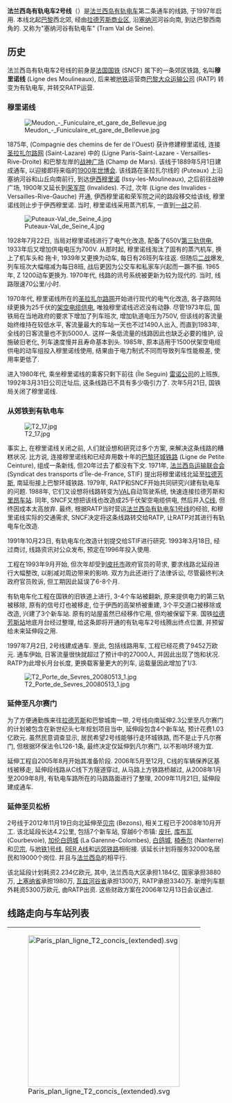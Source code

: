 {{noteTA
|G1=Railway}}
{{Infobox rail line
| name           = 有軌電車2號線
| color          = #a0006e
| logo           = [[File:Tramway-T.svg|30px]] [[File:Logo_Paris_tram_ligne2.svg|30px]]
| logo_width     = 
| logo_alt       = 
| image          = T2 Entre les Milons et Parc de St Cloud P1000214.JPG
| image_width    = 300px
| image_alt      = 
| caption        = 
| stations       = 24個
| start          = [[凡爾賽門站|凡爾賽門站]]
| end            = 伯宗橋
| owner          = [[巴黎大眾運輸公司|RATP]]
| operator       = [[巴黎大眾運輸公司|RATP]]
| ridership2     = 每年約2000萬人次
| open           = {{plain list|
* 1997年7月2日：[[拉德芳斯站|拉德芳斯站]]至{{link-fr|伊西-塞納河谷站|Gare d'Issy-Val de Seine}}
* 2009年11月21日：由伊西站延長至[[凡爾賽門站|凡爾賽門站]]
* 2012年11月19日：由拉德芳斯站延長至伯宗橋
}}
| close          = 
| stock          = 66輛[[阿爾斯通Citadis|阿爾斯通Citadis]]
| linelength_km  = 17.9
| gauge          = {{RailGauge|1435mm|lk=on}}
| speed_km/h     = 
| elevation_m    = 
| website        = 
| type           = [[有軌電車|有軌電車]]
| system         = [[法蘭西島有軌電車|法蘭西島有軌電車]]
| status         = 營運中
| map            = {{法蘭西島有軌電車RDT/2}}
| map_state      = collapsed
}}

'''法兰西岛有轨电车2号线'''（{{lang-fr|Ligne 2 du tramway d'Île-de-France}}）是[[法兰西岛有轨电车|法兰西岛有轨电车]]第二条通车的线路, 于1997年启用. 本线北起[[巴黎|巴黎]]西北郊, 经由[[拉德芳斯|拉德芳斯商业区]], 沿[[塞纳河|塞纳河]]河谷向南, 到达巴黎西南角的{{link-fr|凡尔赛门|Porte de Versailles}}. 又称为"塞纳河谷有轨电车" (Tram Val de Seine).

== 历史 ==

法兰西岛有轨电车2号线的前身是[[法国国家铁路公司|法国国铁]] (SNCF) 属下的一条郊区铁路, 名叫'''穆里诺线''' (Ligne des Moulineaux), 后来被[[巴黎地铁|地铁]]运营商[[巴黎大众运输公司|巴黎大众运输公司]] (RATP) 转变为有轨电车, 并转交RATP运营.

=== 穆里诺线 ===

[[File:Meudon_-_Funiculaire_et_gare_de_Bellevue.jpg|thumb]]

1875年, {{link-fr|法国西铁公司|Compagnie des chemins de fer de l'Ouest}} (Compagnie des chemins de fer de l'Ouest) 获许修建穆里诺线, 连接[[巴黎圣拉扎尔线|圣拉扎尔路网]] (Saint-Lazare) 中的{{link-fr|圣拉扎尔-凡尔赛右岸线|Ligne Paris-Saint-Lazare - Versailles-Rive-Droite}} (Ligne Paris-Saint-Lazare - Versailles-Rive-Droite) 和巴黎左岸的[[战神广场_(巴黎)|战神广场]] (Champ de Mars). 该线于1889年5月1日建成通车, 以迎接即将来临的[[1900年世界博览会|1900年世博会]]. 该线路在圣拉扎尔线的{{link-fr|皮托站|Gare de Puteaux}} (Puteaux) 上沿塞纳河谷和山丘向南前行, 到达[[伊西萊穆利諾|伊西穆里诺]] (Issy-les-Moulineaux), 之后前往战神广场, 1900年又延长到[[榮軍院站|荣军院]] (Invalides). 不过, 次年{{link-fr|荣军院-凡尔赛左岸线|Ligne des Invalides}} (Ligne des Invalides - Versailles-Rive-Gauche) 开通, 伊西穆里诺和荣军院之间的路段移交给该线, 穆里诺线则止步于伊西穆里诺. 当时, 穆里诺线采用蒸汽机车, 一直到[[一战|一战]]之前.

[[File:Puteaux-Val_de_Seine_4.jpg|thumb]]

1928年7月22日, 当局对穆里诺线进行了电气化改造, 配备了650V[[轨道供电|第三轨供电]], 1933年后又增加供电电压为700V. 从那时起, 穆里诺线淘汰了固有的蒸汽机车, 换上了{{link-fr|BB 1800|BB 1800}}机车头和{{link-fr|Voitures OCEM « Talbot »|Voitures OCEM « Talbot »}} 拖卡, 1939年又更换为{{link-fr|Z 1200|Z 1200}}动车, 每日有26班列车往返. 但随后[[二战|二战]]爆发, 列车班次大幅缩减为每日8班, 战后更因为公交车和私家车兴起而一蹶不振. 1965年, Z 1200动车更换为{{link-fr|Z 1400|Z 1400}}. 1970年代, 线路的讯号系统被更新为较为现代的{{link-fr|信号灯控制|Block automatique lumineux}}. 当时, 线路限速70公里/小时.

1970年代, 穆里诺线所在的[[巴黎圣拉扎尔线|圣拉扎尔路网]]开始进行现代的电气化改造, 各子路网陆续更换为25千伏的[[接触网供电|架空电缆供电]], 唯独穆里诺线迟迟没有动静. 尽管1973年后, 国铁局在当地政府的要求下增加了列车班次, 增加轨道电压为750V, 但该线的客流量始终维持在较低水平, 客流量最大的车站一天也不过1490人出入, 而直到1983年, 全线的日客流量也不到5000人. 这样一条低流量的线路因此也缺乏必要的维护, 设施破旧老化, 列车速度慢并且寿命基本到头. 1985年, 原本适用于1500伏架空电缆供电的动车组{{link-fr|Z 5100|Z 5100}}投入穆里诺线使用, 结果由于电力制式不同而导致列车性能极差, 使用率更低了.

进入1980年代, 乘坐穆里诺线的乘客只剩下前往{{link-fr|塞冈岛|Île Seguin}} (Île Seguin) [[雷诺|雷诺公司]]的上班族, 1992年3月31日公司迁址后, 这条线路已不具有多少吸引力了. 次年5月21日, 国铁局关闭了穆里诺线.

=== 从郊铁到有轨电车 ===

[[File:T2_17.jpg|thumb]]

事实上, 在穆里诺线关闭之前, 人们就设想和研究过多个方案, 来解决这条线路的糟糕状况. 比方说, 连接穆里诺线和已经弃用数十年的[[巴黎环城铁路|巴黎环城铁路]] (Ligne de Petite Ceinture), 组成一条新线, 但20年过去了都没有下文. 1971年, [[法蘭西島運輸聯合會|法兰西岛运输联合会]] (Syndicat des transports d'Île-de-France, STIF) 提出将穆里诺线北延至[[拉德芳斯|拉德芳斯]], 南延衔接上巴黎环城铁路. 1979年, RATP和SNCF开始共同研究兴建有轨电车的问题. 1988年, 它们又设想将线路转变为[[VAL|VAL]]自动驾驶系统, 快速连接拉德芳斯和[[巴黎里昂车站|里昂车站]]. 同年, SNCF又想把该线也改造成25千伏架空电缆供电, 然后并入[[大区快铁C线|C线]], 但终因成本太高放弃. 最终, 根据RATP当时营运[[法兰西岛有轨电车1号线|法兰西岛有轨电车1号线]]的经验, 和穆里诺线实际的交通需求, SNCF决定将这条线路转交给RATP, 让RATP对其进行有轨电车化改造. 

1991年10月23日, 有轨电车化改造计划提交给STIF进行研究. 1993年3月18日, 经过商讨, 线路资讯对公众发布, 预定在1996年投入使用. 

工程在1993年9月开始, 但次年却受到[[皮托|皮托市]]政府官员的苛求, 要求线路北延段进行大幅整改, 以削减对周边带来的影响. 双方为此还进行了法律诉讼, 尽管最终判决政府官员败诉, 但工期因此延误了6-8个月. 

有轨电车化工程在国铁的旧铁道上进行, 3-4个车站被翻新, 原来提供电力的第三轨被移除, 原有的信号灯也被移走, 位于伊西的高架桥被重建, 3个平交道口被移除或改造, 兴建了3个新车站. 原有的站屋虽然已经移作它用, 但均被保留下来. 国铁[[拉德芳斯站|拉德芳斯站]]地底月台经过整理, 给这条即将开通的有轨电车2号线腾出终点位置, 并预留给未来延伸段之用. 

1997年7月2日, 2号线建成通车. 至此, 包括线路用车, 工程已经花费了9452万欧元. 通车伊始, 日客流量很快就超过了预计中的27000人, 并因此出现了饱和状况. RATP为此增长月台长度, 更换载客量更大的列车, 运载量因此增加了1/3. 

[[File:T2_Porte_de_Sevres_20080513_1.jpg|thumb]]

=== 延伸至凡尔赛门 ===

为了方便通勤族来往[[拉德芳斯|拉德芳斯]]和巴黎城南一带, 2号线向南延伸2.3公里至凡尔赛门的计划被包含在新世纪头七年规划项目当中, 延伸段包含4个新车站, 预计花费1.03亿欧元. 虽然民意调查显示, 居民希望2号线能够行走环城铁路, 而不是止于凡尔赛门, 但根据环保法令L126-1条, 最终决定仅延伸到凡尔赛门, 以不影响环境为宜. 

延伸工程自2005年8月开始其准备阶段. 2006年5月至12月, C线的车辆保养区基线被移走, 延伸段线路从C线下方隧道穿过, 从马路上方铁路桥越过, 从2008年1月至2009年8月, 有轨电车路所在的马路路面进行了整理, 2009年11月21日, 延伸段建成通车.

=== 延伸至贝松桥 ===

2号线于2012年11月19日向北延伸至[[贝宗|贝宗]] (Bezons), 相关工程已于2008年10月开工. 该北延段长达4.2公里, 包括7个新车站, 穿越6个市镇: [[皮托|皮托]], [[库尔布瓦|库布瓦]] (Courbevoie), [[拉加雷訥白鴿城|加伦白鸽城]] (La Garenne-Colombes), [[科伦布_(上塞纳省)|白鸽城]], [[楠泰尔|楠泰尔]] (Nanterre) 和[[贝宗|贝宗]], 与[[巴黎地铁1号线|地铁1号线]], [[大区快铁A线|RER A线]]和[[巴黎圣拉扎尔线|远郊铁路]]相衔接. 该延长计划将服务32000名居民和19000个岗位. 并且与[[法兰西岛|法兰西岛]]的{{link-fr|城市迁移计划|Plan de déplacements urbains}}相平行.

该北延段计划耗资2.234亿欧元, 其中, 法兰西岛大区承担1.184亿, 国家承担3880万, [[上塞纳省|上塞纳省]]承担1980万, [[瓦勒德瓦兹省|瓦兹河谷省]]承担1300万, RATP承担3340万. 新增列车额外耗资5300万欧元, 由RATP出资. 这些财政方案在2006年12月13日会议通过.

== 线路走向与车站列表 ==

{| cellspacing=0 cellpadding=3 border="0" style="border: 1px solid #999; background-color:#FFFFFF; text-align: center"
|colspan=6|[[File:Paris_plan_ligne_T2_concis_(extended).svg|350px]]
|- bgcolor="#CCCCCC"
! !! !! !! 车站 !! 经纬度 !! 区域环数 !! 途经城镇 !! 转乘其他列车
|- bgcolor="#efefef"
| bgcolor="#ffffff"|  || bgcolor="#bb4b9c" |<font color="white">o</font> || bgcolor="#ffffff"| 
| '''贝松桥<br /><small>Pont de Bezons</small>'''
| style="font-size:xx-small" | {{coord|48.923294|2.217543|region:FR_type:landmark_scale:1000|format=dms|display=inline|name=Pont de Bezons}}
| 4
| [[贝宗|贝松]]
| align=left |
|-
| bgcolor="#ffffff"|  || bgcolor="#bb4b9c" |<font color="white">o</font> || bgcolor="#ffffff"| 
| 皮埃尔·拉格拉维尔公园<br /><small>Parc Pierre Lagravère</small>
| style="font-size:xx-small" | {{coord|48.917654|2.224495|region:FR_type:landmark_scale:1000|format=dms|display=inline|name=Parc Pierre Lagravère}}
| 3
| [[科隆布_(上塞纳省)|白鸽城]]
| align=left |
|- bgcolor="#efefef"
| bgcolor="#ffffff"|  || bgcolor="#bb4b9c" |<font color="white">o</font> || bgcolor="#ffffff"| 
| 维克托·巴赫<br /><small>Victor Basch</small>
| style="font-size:xx-small" | {{coord|48.914101|2.229366|region:FR_type:landmark_scale:1000|format=dms|display=inline|name=Victor Basch}}
| 3
| [[科隆布_(上塞纳省)|白鸽城]]
| align=left |
|-
| bgcolor="#ffffff"|  || bgcolor="#bb4b9c" |<font color="white">o</font> || bgcolor="#ffffff"| 
| 杰奎琳·奥利奥<br /><small>Jacqueline Auriol</small>
| style="font-size:xx-small" | {{coord|48.910645|2.234065|region:FR_type:landmark_scale:1000|format=dms|display=inline|name=Jacqueline Auriol}}
| 3
| [[科隆布_(上塞纳省)|白鸽城]]
| align=left |
|- bgcolor="#efefef"
| bgcolor="#ffffff"|  || bgcolor="#bb4b9c" |<font color="white">o</font> || bgcolor="#ffffff"| 
| 夏尔城<br /><small>Charlebourg</small>
| style="font-size:xx-small" | {{coord|48.908022|2.237863|region:FR_type:landmark_scale:1000|format=dms|display=inline|name=Charlebourg}}
| 3
| [[拉加雷訥白鴿城|加伦白鸽城]]
| align=left | [[File:Logo_train_transilien.svg|16x16px]][[File:Logo_Paris_Transilien_ligneL.svg|16x16px]] <small>(须出站换乘)</small>
|-
| bgcolor="#ffffff"|  || bgcolor="#bb4b9c" |<font color="white">o</font> || bgcolor="#ffffff"| 
| 福维尔<br /><small>Les Fauvelles</small>
| style="font-size:xx-small" | {{coord|48.902451|2.239451|region:FR_type:landmark_scale:1000|format=dms|display=inline|name=Les Fauvelles}}
| 3
| [[拉加雷訥白鴿城|加伦白鸽城]]
| align=left |
|- bgcolor="#efefef"
| bgcolor="#ffffff"|  || bgcolor="#bb4b9c" |<font color="white">o</font> || bgcolor="#ffffff"| 
| 拱门市郊<br /><small>Faubourg de l'Arche</small>
| style="font-size:xx-small" | {{coord|48.896639|2.240138|region:FR_type:landmark_scale:1000|format=dms|display=inline|name=Faubourg de l'Arche}}
| 3
| [[库尔布瓦|库布瓦]]
| align=left |
|-
| bgcolor="#ffffff"|  || bgcolor="#bb4b9c" |<font color="white">o</font> || bgcolor="#ffffff"| 
| '''[[拉德芳斯站|拉德芳斯]]<br /><small>La Défense</small>'''
| style="font-size:xx-small" | {{coord|48.892886|2.237358|region:FR_type:landmark_scale:1000|format=dms|display=inline|name=La Défense}}
| 3
| [[皮托|皮托]]
| align=left | [[File:Metro-M.svg|16x16px]][[File:Paris_m_1_jms.svg|16x16px]]<br />[[File:RER.svg|16x16px]][[File:Paris_RER_A_icon.svg|16x16px]]<br />[[File:Logo_train_transilien.svg|16x16px]][[File:Logo_Paris_Transilien_ligneL.svg|16x16px]][[File:Logo_Paris_Transilien_ligneU.svg|16x16px]]
|- bgcolor="#efefef"
| bgcolor="#ffffff"|  || bgcolor="#bb4b9c" |<font color="white">o</font> || bgcolor="#ffffff"| 
| {{link-fr|皮托站|Gare de Puteaux|皮托}}<br /><small>Puteaux</small>
| style="font-size:xx-small" | {{coord|48.88322|2.23378|region:FR_type:landmark_scale:1000|format=dms|display=inline|name=Puteaux}}
| 3
| [[皮托|皮托]]
| align=left | [[File:Logo_train_transilien.svg|16x16px]][[File:Logo_Paris_Transilien_ligneL.svg|16x16px]][[File:Logo_Paris_Transilien_ligneU.svg|16x16px]]
|-
| bgcolor="#ffffff"|  || bgcolor="#bb4b9c" |<font color="white">o</font> || bgcolor="#ffffff"| 
| 观景台<br /><small>Belvédère</small>
| style="font-size:xx-small" | {{coord|48.87597|2.22592|region:FR_type:landmark_scale:1000|format=dms|display=inline|name=Belvédère}}
| 3
| [[叙雷讷|叙雷讷]]
| align=left |
|- bgcolor="#efefef"
| bgcolor="#ffffff"|  || bgcolor="#bb4b9c" |<font color="white">o</font> || bgcolor="#ffffff"| 
| 叙雷讷-长田<br /><small>Suresnes — Longchamp</small>
| style="font-size:xx-small" | {{coord|48.86816|2.22141|region:FR_type:landmark_scale:1000|format=dms|display=inline|name=Suresnes — Longchamp}}
| 3
| [[叙雷讷|叙雷讷]]
| align=left |
|-
| bgcolor="#ffffff"|  || bgcolor="#bb4b9c" |<font color="white">o</font> || bgcolor="#ffffff"| 
| 山丘<br /><small>Les Coteaux</small>
| style="font-size:xx-small" | {{coord|48.85684|2.22046|region:FR_type:landmark_scale:1000|format=dms|display=inline|name=Les Coteaux}}
| 3
| [[圣克卢|圣克卢]]
| align=left |
|- bgcolor="#efefef"
| bgcolor="#ffffff"|  || bgcolor="#bb4b9c" |<font color="white">o</font> || bgcolor="#ffffff"| 
| 米隆<br /><small>Les Milons</small>
| style="font-size:xx-small" | {{coord|48.84981|2.22122|region:FR_type:landmark_scale:1000|format=dms|display=inline|name=Les Milons}}
| 3
| [[圣克卢|圣克卢]]
| align=left |
|-
| bgcolor="#ffffff"|  || bgcolor="#bb4b9c" |<font color="white">o</font> || bgcolor="#ffffff"| 
| 圣克卢公园<br /><small>Parc de Saint-Cloud</small>
| style="font-size:xx-small" | {{coord|48.84307|2.22182|region:FR_type:landmark_scale:1000|format=dms|display=inline|name=Parc de Saint-Cloud}}
| 3
| [[圣克卢|圣克卢]]
| align=left | [[File:Metro-M.svg|16x16px]][[File:Paris_m_10_jms.svg|16x16px]] <small>(须出站换乘)</small>
|- bgcolor="#efefef"
| bgcolor="#ffffff"|  || bgcolor="#bb4b9c" |<font color="white">o</font> || bgcolor="#ffffff"| 
| 塞夫尔博物馆<br /><small>Musée de Sèvres</small>
| style="font-size:xx-small" | {{coord|48.82831|2.22543|region:FR_type:landmark_scale:1000|format=dms|display=inline|name=Musée de Sèvres}}
| 3
| [[圣克卢|圣克卢]]<br /> [[塞夫尔|塞夫尔]]
| align=left | [[File:Metro-M.svg|16x16px]][[File:Paris_m_9_jms.svg|16x16px]] <small>(须出站换乘)</small>
|-
| bgcolor="#ffffff"|  || bgcolor="#bb4b9c" |<font color="white">o</font> || bgcolor="#ffffff"| 
| 小玩意<br /><small>Brimborion</small>
| style="font-size:xx-small" | {{coord|48.82229|2.23130|region:FR_type:landmark_scale:1000|format=dms|display=inline|name=Brimborion}}
| 3
| [[塞夫尔|塞夫尔]]<br /> [[默东|默东]]
| align=left |
|- bgcolor="#efefef"
| bgcolor="#ffffff"|  || bgcolor="#bb4b9c" |<font color="white">o</font> || bgcolor="#ffffff"| 
| 默东塞纳河<br /><small>Meudon-sur-Seine</small>
| style="font-size:xx-small" | {{coord|48.81919|2.23933|region:FR_type:landmark_scale:1000|format=dms|display=inline|name=Meudon-sur-Seine}}
| 3
| [[默东|默东]]
| align=left |
|-
| bgcolor="#ffffff"|  || bgcolor="#bb4b9c" |<font color="white">o</font> || bgcolor="#ffffff"| 
| 穆利诺<br /><small>Les Moulineaux</small>
| style="font-size:xx-small" | {{coord|48.82151|2.25132|region:FR_type:landmark_scale:1000|format=dms|display=inline|name=Les Moulineaux}}
| 2
| [[伊西雷穆利诺|伊西雷穆利诺]]
| align=left |
|- bgcolor="#efefef"
| bgcolor="#ffffff"|  || bgcolor="#bb4b9c" |<font color="white">o</font> || bgcolor="#ffffff"| 
| 雅克-亨利·拉提格<br /><small>Jacques-Henri Lartigue</small>
| style="font-size:xx-small" | {{coord|48.82465|2.26044|region:FR_type:landmark_scale:1000|format=dms|display=inline|name=Jacques-Henri Lartigue}}
| 2
| [[伊西雷穆利诺|伊西雷穆利诺]]
| align=left |
|-
| bgcolor="#ffffff"|  || bgcolor="#bb4b9c" |<font color="white">o</font> || bgcolor="#ffffff"| 
| {{link-fr|伊西塞纳河谷站|Gare d'Issy - Val de Seine|伊西塞纳河谷}}<br /><small>Issy — Val de Seine</small>'''
| style="font-size:xx-small" | {{coord|48.82983|2.26314|region:FR_type:landmark_scale:1000|format=dms|display=inline|name=Issy — Val de Seine}}
| 2
| [[伊西雷穆利诺|伊西雷穆利诺]]
| align=left | [[Image:Logo_train_transilien.svg|16x16px]][[File:Paris_rer_C_jms.svg|16x16px]]
|- bgcolor="#efefef"
| bgcolor="#ffffff"|  || bgcolor="#bb4b9c" |<font color="white">o</font> || bgcolor="#ffffff"| 
| 亨利·法尔蒙<br /><small>Henri Farman</small>
| style="font-size:xx-small" | {{coord|48.83479|2.27045|region:FR_type:landmark_scale:1000|format=dms|display=inline|name=Henri Farman}}
|1
| [[巴黎十五区|巴黎十五区]]
| align=left |
|-
| bgcolor="#ffffff"|  || bgcolor="#bb4b9c" |<font color="white">o</font> || bgcolor="#ffffff"| 
| 苏珊·朗里昂<br /><small>Suzanne Lenglen</small>
| style="font-size:xx-small" | {{coord|48.83312|2.27715|region:FR_type:landmark_scale:1000|format=dms|display=inline|name=Suzanne Lenglen}}
|1
| [[巴黎十五区|巴黎十五区]]
| align=left |[[File:Metro-M.svg|16x16px]][[File:Paris_m_8_jms.svg|16x16px]] <small>(须出站换乘)</small><br />[[File:Tramway-T.svg|16x16px]][[File:Logo_Paris_tram_ligne3.svg|16x16px]] <small>(须出站换乘)</small>
|- bgcolor="#efefef"
| bgcolor="#ffffff"|  || bgcolor="#bb4b9c" |<font color="white">o</font> || bgcolor="#ffffff"| 
| 伊西门<br /><small>Porte d'Issy</small>
| style="font-size:xx-small" | {{coord|48.83184|2.28102|region:FR_type:landmark_scale:1000|format=dms|display=inline|name=Porte d'Issy}}
|1
| [[巴黎十五区|巴黎十五区]]
| align=left |[[File:Tramway-T.svg|16x16px]][[File:Logo_Paris_tram_ligne3.svg|16x16px]] <small>(须出站换乘)</small>
|-
| bgcolor="#ffffff"|  || bgcolor="#bb4b9c" |<font color="white">o</font> || bgcolor="#ffffff"| 
| '''[[凡爾賽門站|凡尔赛门]]<br /><small>Porte de Versailles</small>'''
| style="font-size:xx-small" | {{coord|48.83196|2.28740|region:FR_type:landmark_scale:1000|format=dms|display=inline|name=Porte de Versailles}}
|1
| [[巴黎十五区|巴黎十五区]]
| align=left |[[File:Metro-M.svg|16x16px]][[File:Paris_m_12_jms.svg|16x16px]]<br />[[File:Tramway-T.svg|16x16px]][[File:Logo_Paris_tram_ligne3.svg|16x16px]]
|}
(以上车站和城镇中文名并非官方译名)

== 使用车型 ==

2号线启用伊始, 和[[法兰西岛有轨电车1号线|1号线]]一样使用{{link-fr|标准法式有轨电车|Tramway français standard}} (Tramway français standard, TFS), 但通车几年后便出现饱和状况, 尤其是在高峰期, 于是从2002年开始, 固有的TFS逐步转给1号线使用, 自身则更换为[[阿爾斯通Citadis|西塔迪 302型有轨电车]] (Citadis 302), 共计投入13辆. 而次年, RATP又订购了13辆Citadis 302, 以便于从2005年9月5日起, 使用的列车可以两列重联, 这样可以缓解高峰期的线路负载. 相应的, 月台长度从原先的30米延长到65米. 这些项目总共耗资1448万欧元. 

后来, 为了应对2号线向南和向北延伸所带来的客流增长, 2007年4月, RATP再次订购了34辆Citadis 302有轨电车. 其中, 16辆用于南延段, 18辆预留用于未来的北延段. 16辆新增列车的投递于2008年9月26日至2009年5月31日完成, 另外那18辆要等到位于[[科隆布_(上塞纳省)|白鸽城]] (Colombes) 的新车厂落成之后才能投递, 否则位于伊西穆里诺的车厂无法容纳太多的车辆. 

另外, 2009年, 2号线预计延长到凡尔赛门, 终点3个站的路段将和城市马路共线, 而Citadis 302固有的自动挂钩车头较为尖锐, 对行人和其它车辆带来了潜在的安全隐患. 为此, 固有的Citadis 302车头被改造成新的平滑样式.

<center>
<gallery>

Image:Paris tramway-T2.jpg|Citadis 302行驶在伊西穆里诺
Image:Ile-de-France - Tramway - T2 - Citadis (12).jpg|Citadis 302的新车头
Image:T2 - Issy Val de Seine - Citadis.jpg|Citadis 302在伊西塞纳河谷
Image:Ile-de-France - Tramway - T2 - Citadis - Attelage (2).jpg|Citadis 302重联
Image:Ile-de-France - Tramway - T2 - Citadis (13).jpg|Citadis 302的老车和新车
Image:Ile-de-France - Tramway - T2 - Citadis - Nouveau nez.jpg|Citadis 302的新车头
Image:Ile-de-France - Tramway - T2 - Issy Val de Seine (11).jpg|夜色中的Citadis 302
Image:Ile-de-France - Tramway - T2 - Interieur Citadis.jpg|Citadis 302内景

</gallery>
</center>

现有的Citadis 302有轨电车长32.2米, 拥有48个座位, 其中16个为折叠式, 最大载客量为213人. 车内还配备了[[空调|空调]], [[摄像头|闭路监控]], 载客量检测器.

== 使用状况 ==

2号线的客流量大致为[[法兰西岛有轨电车1号线|1号线]]的2/3, 和[[法兰西岛有轨电车3号线|3号线]]的4/5. 从1998年至2006年, 其客流量增加了一倍多. 这种显著增长很大程度上是由于连接了[[拉德芳斯|拉德芳斯商业区]], 而这是当年SNCF预计中未曾料及的. 

<div style="float:left">
{| class="wikitable gauche"
! 年份
| 1997
| 1998
| 1999
| 2000
| 2001
| 2002
| 2003
| 2004
| 2005
| 2006
|-----
! align="left" |客流量 <small>(百万人)</small>
| align="right" |3,1
| align="right" |8,5
| align="right" |10,4
| align="right" |12,8
| align="right" |14,3
| align="right" |15,9
| align="right" |15,2
| align="right" |16,5
| align="right" |19,2
| align="right" |19,9
|}
</div>

{{clr}}

== 未来计划 ==

{{future public transportation|法国}}

=== 北延段二期 ===

2007年2月, {{link-fr|法兰西岛规划办|Schéma directeur de la région Île-de-France}} (SDRIF) 提交了第二期的延长方案, 延长至[[薩特魯維爾|萨图维尔]] (Sartrouville), 和计划中的[[法兰西岛北环轻轨|法兰西岛北环轻轨]] (Tangentielle légère Nord) 衔接, 预计在2014年至2020年间完成.

== 周边主要旅游景点 ==

*[[拉德芳斯区新凯旋门|拉德芳斯大拱门]]
*{{link-fr|圣克卢公园|Parc de Saint-Cloud}}

== 参考来源 ==
* [http://www.ratp.fr/ 巴黎大众运输公司] {{Wayback|url=http://www.ratp.fr/ |date=20030807024735 }}
* [https://web.archive.org/web/20091228091717/http://www.blogencommun.fr/tramway-2/ BlogenCommun网站上对有轨电车2号线的评论]

{{Infobox Paris Network generic}}

[[Category:法国城市轨道交通|Category:法国城市轨道交通]]
[[Category:1997年啟用的鐵路線|Category:1997年啟用的鐵路線]]